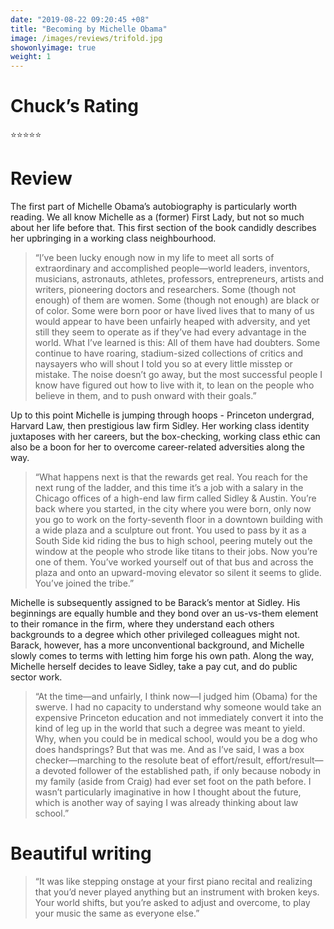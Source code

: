 ```yaml
---
date: "2019-08-22 09:20:45 +08" 
title: "Becoming by Michelle Obama"
image: /images/reviews/trifold.jpg
showonlyimage: true
weight: 1
---
```


# Chuck's Rating
⭐️⭐️⭐️⭐️⭐️

# Review 

The first part of Michelle Obama’s autobiography is particularly worth reading. We all know Michelle as a (former) First Lady, but not so much about her life before that. This first section of the book candidly describes her upbringing in a working class neighbourhood.

>“I’ve been lucky enough now in my life to meet all sorts of extraordinary and accomplished people—world leaders, inventors, musicians, astronauts, athletes, professors, entrepreneurs, artists and writers, pioneering doctors and researchers. Some (though not enough) of them are women. Some (though not enough) are black or of color. Some were born poor or have lived lives that to many of us would appear to have been unfairly heaped with adversity, and yet still they seem to operate as if they’ve had every advantage in the world. What I’ve learned is this: All of them have had doubters. Some continue to have roaring, stadium-sized collections of critics and naysayers who will shout I told you so at every little misstep or mistake. The noise doesn’t go away, but the most successful people I know have figured out how to live with it, to lean on the people who believe in them, and to push onward with their goals.”

Up to this point Michelle is jumping through hoops - Princeton undergrad, Harvard Law, then prestigious law firm Sidley. Her working class identity juxtaposes with her careers, but the box-checking, working class ethic can also be a boon for her to overcome career-related adversities along the way. 

>“What happens next is that the rewards get real. You reach for the next rung of the ladder, and this time it’s a job with a salary in the Chicago offices of a high-end law firm called Sidley & Austin. You’re back where you started, in the city where you were born, only now you go to work on the forty-seventh floor in a downtown building with a wide plaza and a sculpture out front. You used to pass by it as a South Side kid riding the bus to high school, peering mutely out the window at the people who strode like titans to their jobs. Now you’re one of them. You’ve worked yourself out of that bus and across the plaza and onto an upward-moving elevator so silent it seems to glide. You’ve joined the tribe.”

Michelle is subsequently assigned to be Barack’s mentor at Sidley. His beginnings are equally humble and they bond over an us-vs-them element to their romance in the firm, where they understand each others backgrounds to a degree which other privileged colleagues might not. Barack, however, has a more unconventional background, and Michelle slowly comes to terms with letting him forge his own path. Along the way, Michelle herself decides to leave Sidley, take a pay cut, and do public sector work. 

> “At the time—and unfairly, I think now—I judged him (Obama) for the swerve. I had no capacity to understand why someone would take an expensive Princeton education and not immediately convert it into the kind of leg up in the world that such a degree was meant to yield. Why, when you could be in medical school, would you be a dog who does handsprings? But that was me. And as I’ve said, I was a box checker—marching to the resolute beat of effort/result, effort/result—a devoted follower of the established path, if only because nobody in my family (aside from Craig) had ever set foot on the path before. I wasn’t particularly imaginative in how I thought about the future, which is another way of saying I was already thinking about law school.” 
 
# Beautiful writing

>“It was like stepping onstage at your first piano recital and realizing that you’d never played anything but an instrument with broken keys. Your world shifts, but you’re asked to adjust and overcome, to play your music the same as everyone else.”